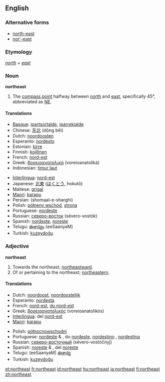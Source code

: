 {{see|Northeast}}
{{wikipedia|dab=northeast}}
==English==

===Alternative forms===
* [[north-east]]
* [[nor'-east]]

===Etymology===
''[[north]]'' + ''[[east]]''

===Noun===
'''northeast'''

# The [[compass point]] halfway between [[north]] and [[east]], specifically 45°, abbreviated as [[NE]].

====Translations====

{{trans-top|compass point}}
*[[Basque]]: [[ipartsortalde]], [[iparrekialde]]
*Chinese: [[东北]] (dōng běi)
*Dutch: [[noordoosten]] {{n}}
*Esperanto: [[nordesto]]
*Estonian: [[kirre]]
*Finnish: [[koillinen]]
*French: [[nord-est]] {{m}}
*Greek: [[βορειοανατολικά]] (voreioanatoliká)
*Indonesian: [[timur laut]]
{{trans-mid}}
*[[Interlingua]]: [[nord-est]]
*Japanese: [[北東]] ([[ほくとう]], hokutō)
*Maltese: [[grigal]]
*[[Maori]]: [[karapu]]
*Persian: {{FAchar|[[شمال شرقی]]}} (shomaal-e-sharghi)
*Polish: [[półneny wschód]], [[strona]]
*Portuguese: [[nordeste]] {{m}}
*Russian: [[северо-восток]] (sévero-vostók) {{m}}
*Spanish: [[nordeste]], [[noreste]] {{m}}
*Telugu: [[ఈశాన్యం]] (eeSaanyaM)
*Turkish: [[kuzeydoğu]]
{{trans-bottom}}

===Adjective===
'''northeast'''

# Towards the northeast; [[northeastward]].
# Of or pertaining to the northeast; [[northeastern]].

====Translations====
{{top}}
*Dutch: [[noordoost]], [[noordoostelijk]]
*Esperanto: [[nordesta]]
*French: [[nord-est]], [[du nord-est]]
*Greek: [[βορειοανατολικός]] (voreioanatolikós)
*[[Interlingua]]: del [[nord-est]]
*[[Maori]]: [[karapu]]
{{mid}}
*Polish: [[północnowschodni]]
*Portuguese: [[nordeste]] {{m}} & {{f}},  do [[nordeste]], [[nordestino]] {{m}},  [[nordestina]] {{f}}
*Russian: [[северо-восточный]] (sévero-vostóčnyj) {{m}}
*Spanish: [[noreste]] {{m}} & {{f}},  del [[noreste]]
*Telugu: (eeSaanyaM) [[ఈశాన్య]]
*Turkish: [[kuzeydoğu]]
{{bottom}}

[[et:northeast]]
[[fr:northeast]]
[[id:northeast]]
[[hu:northeast]]
[[ja:northeast]]
[[fi:northeast]]
[[zh:northeast]]